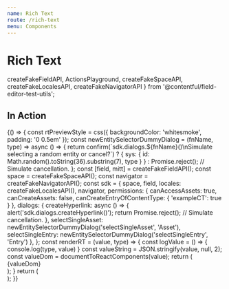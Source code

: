 ```yaml
---
name: Rich Text
route: /rich-text
menu: Components
---
```


# Rich Text

  createFakeFieldAPI,
  ActionsPlayground,
  createFakeSpaceAPI,
  createFakeLocalesAPI,
  createFakeNavigatorAPI
} from '@contentful/field-editor-test-utils';

## In Action

<Playground>
  {() => {
    const rtPreviewStyle = css({
      backgroundColor: 'whitesmoke',
      padding: '0 0.5em'
    });
    const newEntitySelectorDummyDialog = (fnName, type) => async () => {
      return confirm(`sdk.dialogs.${fnName}()\nSimulate selecting a random entity or cancel?`)
        ? { sys: { id: Math.random().toString(36).substring(7), type } }
        : Promise.reject(); // Simulate cancellation.
    };
    const [field, mitt] = createFakeFieldAPI();
    const space = createFakeSpaceAPI();
    const navigator = createFakeNavigatorAPI();
    const sdk = {
      space,
      field,
      locales: createFakeLocalesAPI(),
      navigator,
      permissions: {
        canAccessAssets: true,
        canCreateAssets: false,
        canCreateEntryOfContentType: {
          'exampleCT': true
        }
      },
      dialogs: {
        createHyperlink: async () => {
          alert('sdk.dialogs.createHyperlink()');
          return Promise.reject(); // Simulate cancellation.
	    },
	    selectSingleAsset: newEntitySelectorDummyDialog('selectSingleAsset', 'Asset'),
	    selectSingleEntry: newEntitySelectorDummyDialog('selectSingleEntry', 'Entry')
      },
    };
    const renderRT = (value, type) => {
      const logValue = () => {
        console.log(type, value)
      }
      const valueString = JSON.stringify(value, null, 2);
      const valueDom = documentToReactComponents(value);
      return (
        <div
          className={rtPreviewStyle}
          title={valueString}
          onClick={logValue}
        >{valueDom}</div>
	  );
    }
    return (
      <div>
        <RichTextEditor widgetAPI={sdk} isInitiallyDisabled={false} />
        <ActionsPlayground mitt={mitt} renderValue={renderRT} />
      </div>
    );
  }}
</Playground>
